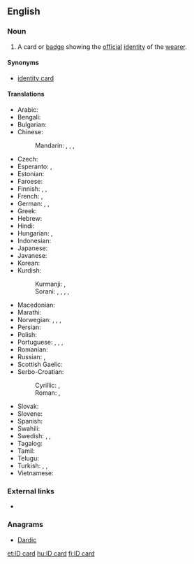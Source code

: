 ==English==

===Noun===
{{en-noun|head=[[ID]] [[card]]}}

# A card or [[badge]] showing the [[official]] [[identity]] of the [[wearer]].

====Synonyms====
* [[identity card]]

====Translations====
{{trans-top|card or badge showing the official identity of the wearer}}
* Arabic: {{t|ar|بطاقة هوية|f|tr=biṭāqa huwiyya|sc=Arab}}
* Bengali: {{t-needed|bn}}
* Bulgarian: {{t|bg|лична карта|f}}
* Chinese:
*: Mandarin: {{t|cmn|身分證|sc=Hani}}, {{t+|cmn|身分证}}, {{t+|cmn|身份證|sc=Hant}}, {{t+|cmn|身份证|tr=shēnfènzhèng|sc=Hans}}
* Czech: {{t|cs|občanský průkaz|m}}
* Esperanto: {{t|eo|identigilo}}, {{t|eo|identiga karto}}
* Estonian: {{t|et|isikutunnistus}}
* Faroese: {{t|fo|samleikaprógv|n}}
* Finnish: {{t+|fi|henkilökortti}}, {{t+|fi|henkilöllisyystodistus}}, {{t|fi|henkilötodistus}}
* French: {{t+|fr|carte d'identité|f}}, {{t+|fr|pièce d'identité|f}}
* German: {{t+|de|Ausweis|m}}, {{t+|de|Personalausweis|m}}, {{t+|de|ID|f}}
* Greek: {{t|el|δελτίο αστυνομικής ταυτότητας|n|sc=Grek}}
* Hebrew: {{t+|he|תְעוּדַת זֶהוּת|f|tr=te'udat zehut}}
* Hindi: {{t-needed|hi}}
* Hungarian: {{t+|hu|személyi igazolvány}}, {{qualifier|colloquial}} {{t+|hu|személyi}}
* Indonesian: {{t-needed|id}}
* Japanese: {{t|ja|IDカード|tr=ai dī kādo|alt=ＩＤカード|sc=Jpan}}
* Javanese: {{t-needed|jv}}
* Korean: {{t|ko|ID 카드|tr=ai-di kadeu|sc=Kore}}
* Kurdish:
*: Kurmanji: {{t|ku|nasname}}, {{t|ku|pênas}}
*: Sorani: {{t|ckb|ناسنامە|tr=nasname}}, {{t|ckb|پێناس|tr=pênas}}, {{t|ckb|شوناسنامە|tr=şunasname}}, {{t|ckb|ھەویە|tr=hewîye}}, {{t|ckb|سجل|tr=sicil}}
{{trans-mid}}
* Macedonian: {{t|mk|ли́чна ка́рта|f}}
* Marathi: {{t-needed|mr}}
* Norwegian: {{t|no|ID-kort|n}}, {{t|no|identifikasjonsbevis|n}}, {{t|no|legitimasjon|m}}, {{t|no|ID|m}}
* Persian: {{t|fa|شناسنامه|tr=šenâs-nâme}}
* Polish: {{t+|pl|dowód osobisty|m}}
* Portuguese: {{t|pt|cartão do cidadão|m}} {{qualifier|Portugal}}, {{t|pt|CC|m}} {{qualifier|Portugal}}, {{t|pt|carteira de identidade|f}} {{qualifier|Brazil}}, {{t+|pt|RG|m}} {{qualifier|Brazil}}
* Romanian: {{t|ro|carte de identitate}}
* Russian: {{t|ru|удостовере́ние ли́чности|n|sc=Cyrl}}, {{qualifier|вну́тренний}} {{t+|ru|па́спорт|m|sc=Cyrl}} {{qualifier|Russian standard identity card}}
* Scottish Gaelic: {{t|gd|cairt-aithne|f}}
* Serbo-Croatian:
*: Cyrillic: {{t|sh|лична карта|f}}, {{t|sh|особна исказница|f}}
*: Roman: {{t|sh|lična karta|f}}, {{t|sh|osobna iskaznica|f}}
* Slovak: {{t|sk|občiansky preukaz|m}}
* Slovene: {{t|sl|osebna izkaznica|f}}
* Spanish: {{t|es|carnet de identidad|m}}
* Swahili: {{t-needed|sw}}
* Swedish: {{t|sv|identifikation|c}}, {{t+|sv|legitimation|c}}, {{t|sv|ID-kort|n}}
* Tagalog: {{t-needed|tl}}
* Tamil: {{t-needed|ta}}
* Telugu: {{t-needed|te}}
* Turkish: {{t+|tr|kimlik}},  {{t+|tr|kimlik kartı}},  {{t+|tr|nüfus cüzdanı}}
* Vietnamese: {{t-needed|vi}}
{{trans-bottom}}

===External links===
* {{pedialite|Identity document}}

===Anagrams===
* [[Dardic#English|Dardic]]

[[et:ID card]]
[[hu:ID card]]
[[fi:ID card]]